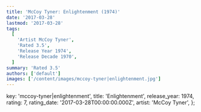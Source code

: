 ```yaml
---
title: 'McCoy Tyner: Enlightenment (1974)'
date: '2017-03-28'
lastmod: '2017-03-28'
tags:
  [
    'Artist McCoy Tyner',
    'Rated 3.5',
    'Release Year 1974',
    'Release Decade 1970',
  ]
summary: 'Rated 3.5'
authors: ['default']
images: ['/content/images/mccoy-tyner|enlightenment.jpg']
---
```


  key: 'mccoy-tyner|enlightenment',
  title: 'Enlightenment',
  release_year: 1974,
  rating: 7,
  rating_date: '2017-03-28T00:00:00.000Z',
  artist: 'McCoy Tyner',
};

<MusicRating data={data} />
